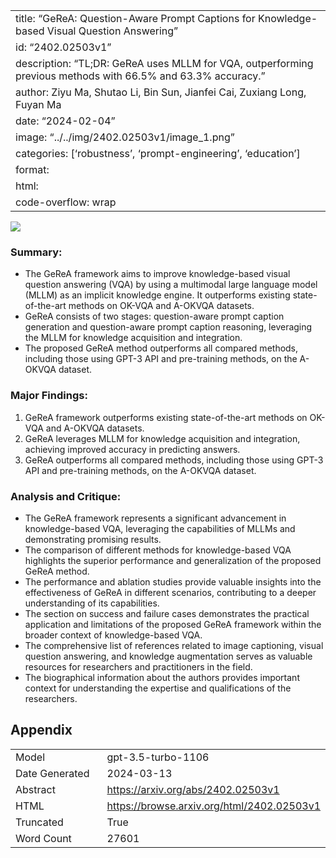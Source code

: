 
---
title: "GeReA: Question-Aware Prompt Captions for Knowledge-based Visual Question Answering"
id: "2402.02503v1"
description: "TL;DR: GeReA uses MLLM for VQA, outperforming previous methods with 66.5% and 63.3% accuracy."
author: Ziyu Ma, Shutao Li, Bin Sun, Jianfei Cai, Zuxiang Long, Fuyan Ma
date: "2024-02-04"
image: "../../img/2402.02503v1/image_1.png"
categories: ['robustness', 'prompt-engineering', 'education']
format:
  html:
    code-overflow: wrap
---

![](../../img/2402.02503v1/image_1.png)

### Summary:
- The GeReA framework aims to improve knowledge-based visual question answering (VQA) by using a multimodal large language model (MLLM) as an implicit knowledge engine. It outperforms existing state-of-the-art methods on OK-VQA and A-OKVQA datasets.
- GeReA consists of two stages: question-aware prompt caption generation and question-aware prompt caption reasoning, leveraging the MLLM for knowledge acquisition and integration.
- The proposed GeReA method outperforms all compared methods, including those using GPT-3 API and pre-training methods, on the A-OKVQA dataset.

### Major Findings:
1. GeReA framework outperforms existing state-of-the-art methods on OK-VQA and A-OKVQA datasets.
2. GeReA leverages MLLM for knowledge acquisition and integration, achieving improved accuracy in predicting answers.
3. GeReA outperforms all compared methods, including those using GPT-3 API and pre-training methods, on the A-OKVQA dataset.

### Analysis and Critique:
- The GeReA framework represents a significant advancement in knowledge-based VQA, leveraging the capabilities of MLLMs and demonstrating promising results.
- The comparison of different methods for knowledge-based VQA highlights the superior performance and generalization of the proposed GeReA method.
- The performance and ablation studies provide valuable insights into the effectiveness of GeReA in different scenarios, contributing to a deeper understanding of its capabilities.
- The section on success and failure cases demonstrates the practical application and limitations of the proposed GeReA framework within the broader context of knowledge-based VQA.
- The comprehensive list of references related to image captioning, visual question answering, and knowledge augmentation serves as valuable resources for researchers and practitioners in the field.
- The biographical information about the authors provides important context for understanding the expertise and qualifications of the researchers.

## Appendix

|          |          |
|----------|----------|
| Model     | gpt-3.5-turbo-1106       |
| Date Generated     | 2024-03-13       |
| Abstract | [https://arxiv.org/abs/2402.02503v1](https://arxiv.org/abs/2402.02503v1)        |
| HTML     | [https://browse.arxiv.org/html/2402.02503v1](https://browse.arxiv.org/html/2402.02503v1)       |
| Truncated       | True       |
| Word Count       | 27601       |